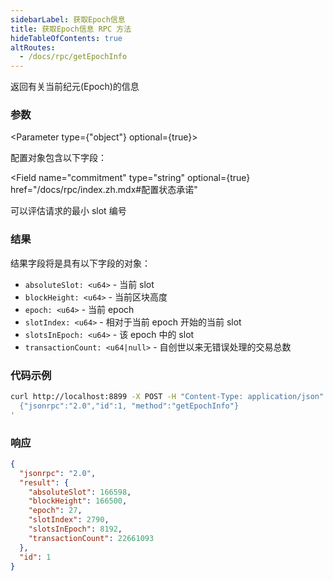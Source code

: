 ```yaml
---
sidebarLabel: 获取Epoch信息
title: 获取Epoch信息 RPC 方法
hideTableOfContents: true
altRoutes:
  - /docs/rpc/getEpochInfo
---
```


返回有关当前纪元(Epoch)的信息

<DocSideBySide>

<DocLeftSide>

### 参数

<Parameter type={"object"} optional={true}>

配置对象包含以下字段：

<Field
  name="commitment"
  type="string"
  optional={true}
  href="/docs/rpc/index.zh.mdx#配置状态承诺"
></Field>

<Field name="minContextSlot" type="number" optional={true}>
  可以评估请求的最小 slot 编号
</Field>

</Parameter>

### 结果

结果字段将是具有以下字段的对象：

- `absoluteSlot: <u64>` - 当前 slot
- `blockHeight: <u64>` - 当前区块高度
- `epoch: <u64>` - 当前 epoch
- `slotIndex: <u64>` - 相对于当前 epoch 开始的当前 slot
- `slotsInEpoch: <u64>` - 该 epoch 中的 slot
- `transactionCount: <u64|null>` - 自创世以来无错误处理的交易总数

</DocLeftSide>
<DocRightSide>

### 代码示例

```bash
curl http://localhost:8899 -X POST -H "Content-Type: application/json" -d '
  {"jsonrpc":"2.0","id":1, "method":"getEpochInfo"}
'
```

### 响应

```json
{
  "jsonrpc": "2.0",
  "result": {
    "absoluteSlot": 166598,
    "blockHeight": 166500,
    "epoch": 27,
    "slotIndex": 2790,
    "slotsInEpoch": 8192,
    "transactionCount": 22661093
  },
  "id": 1
}
```

</DocRightSide>
</DocSideBySide>
